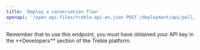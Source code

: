```yaml
---
title: 'Deploy a conversation flow'
openapi: '/open-api-files/treble-api-en.json POST /deployment/api/poll/{poll_id}'
---
```


<Warning>
Remember that to use this endpoint, you must have obtained your API key in the **Developers** section of the Treble platform.
</Warning> 